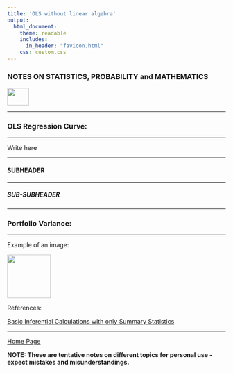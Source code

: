 ```yaml
---
title: 'OLS without linear algebra'
output: 
  html_document:
    theme: readable
    includes:
      in_header: "favicon.html" 
    css: custom.css
---
```


### **NOTES ON STATISTICS, PROBABILITY and MATHEMATICS**

<a href="http://rinterested.github.io/statistics/index.html">
<img HEIGHT="40" WIDTH="50" src="logo.PNG"></a>

---

### OLS Regression Curve:

---

Write here

---

#### SUBHEADER

---



##### SUB-SUBHEADER

---

### Portfolio Variance:

---

Example of an image:

<img height = 100  src = "https://cloud.githubusercontent.com/assets/9312897/15807170/a0303b44-2b24-11e6-974b-bbbae9390f1b.png">

References:

<a href="https://stats.stackexchange.com/questions/175141/basic-inferential-calculations-with-only-summary-statistics-available/175142#175142">Basic Inferential Calculations with only Summary Statistics</a>

---
<a href="http://rinterested.github.io/statistics/index.html">Home Page</a>

**NOTE: These are tentative notes on different topics for personal use - expect mistakes and misunderstandings.**
